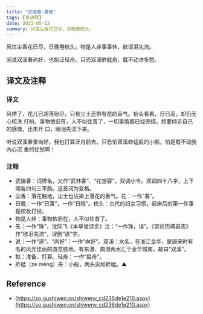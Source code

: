 ```yaml
---
title: "武陵春·春晚"
tags: [李清照]
date: 2023-05-13
summary: 风住尘香花已尽，日晚倦梳头。
---
```


风住尘香花已尽，日晚倦梳头。物是人非事事休，欲语泪先流。

闻说双溪春尚好，也拟泛轻舟。只恐双溪舴艋舟，载不动许多愁。

## 译文及注释

### 译文

风停了，花儿已凋落殆尽，只有尘土还带有花的香气。抬头看看，日已高，却仍无心梳洗
打扮。事物依旧在，人不似往昔了，一切事情都已经完结。想要倾诉自己的感慨，还未开
口，眼泪先流下来。

听说双溪春景尚好，我也打算泛舟前去。只恐怕双溪蚱蜢般的小船，怕是载不动我内心沉
重的忧愁啊！

### 注释

- 武陵春：词牌名，又作“武林春”、“花想容”，双调小令。双调四十八字，上下阕各四句三平韵。这首词为变格。
- 尘香：落花触地，尘土也沾染上落花的香气。花：一作“春”。
- 日晚：一作“日落”，一作“日晓”。梳头：古代的妇女习惯，起床后的第一件事是梳妆打扮。
- 物是人非：事物依旧在，人不似往昔了。
- 先：一作“珠”，沈际飞《本草堂诗余》注：“一作珠，误”。《崇祯历城县志》作“欲泪先流”，误删“语”字。
- 说：一作“道”。“尚好”：一作“向好”。双溪：水名，在浙江金华，是唐宋时有名的风光佳丽的游览胜地。有东港、南港两水汇于金华城南，故曰“双溪”。
- 拟：准备、打算。轻舟：一作“扁舟”。
- 舴艋（zé měng）舟：小船，两头尖如蚱蜢。▲

## Reference

- [https://so.gushiwen.cn/shiwenv_cd236de1e210.aspx](https://so.gushiwen.cn/shiwenv_cd236de1e210.aspx)